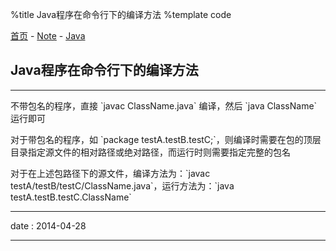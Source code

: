 %title Java程序在命令行下的编译方法
%template code

[[../../index|首页]] - [[../index|Note]] - [[index|Java]]
==Java程序在命令行下的编译方法==
----
不带包名的程序，直接 `javac ClassName.java` 编译，然后 `java ClassName` 运行即可

对于带包名的程序，如 `package testA.testB.testC;`，则编译时需要在包的顶层目录指定源文件的相对路径或绝对路径，而运行时则需要指定完整的包名

对于在上述包路径下的源文件，编译方法为：`javac testA/testB/testC/ClassName.java`，运行方法为：`java testA.testB.testC.ClassName`
----
<red>date</red> : 2014-04-28
----
